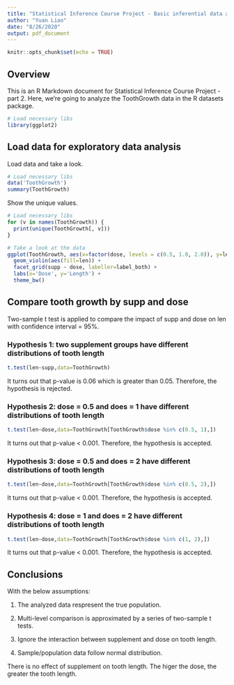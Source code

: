 ```yaml
---
title: "Statistical Inference Course Project - Basic inferential data analysis"
author: "Yuan Liao"
date: "8/26/2020"
output: pdf_document
---
```


```r
knitr::opts_chunk$set(echo = TRUE)
```

## Overview

This is an R Markdown document for Statistical Inference Course Project - part 2. Here, we're going to analyze the ToothGrowth data in the R datasets package.

```r
# Load necessary libs
library(ggplot2)
```

## Load data for exploratory data analysis
Load data and take a look.
```r
# Load necessary libs
data('ToothGrowth')
summary(ToothGrowth)
```

Show the unique values.
```r
# Load necessary libs
for (v in names(ToothGrowth)) {
  print(unique(ToothGrowth[, v]))
}
```

```r
# Take a look at the data
ggplot(ToothGrowth, aes(x=factor(dose, levels = c(0.5, 1.0, 2.0)), y=len, group=factor(dose, levels = c(0.5, 1.0, 2.0)))) + 
  geom_violin(aes(fill=len)) +
  facet_grid(supp ~ dose, labeller=label_both) +
  labs(x='Dose', y='Length') +
  theme_bw()
```

## Compare tooth growth by supp and dose

Two-sample t test is applied to compare the impact of supp and dose on len with confidence interval = 95%.

### Hypothesis 1: two supplement groups have different distributions of tooth length

```r
t.test(len~supp,data=ToothGrowth)

```
It turns out that p-value is 0.06 which is greater than 0.05. Therefore, the hypothesis is rejected.

### Hypothesis 2: dose = 0.5 and does = 1 have different distributions of tooth length

```r
t.test(len~dose,data=ToothGrowth[ToothGrowth$dose %in% c(0.5, 1),])

```
It turns out that p-value < 0.001. Therefore, the hypothesis is accepted.

### Hypothesis 3: dose = 0.5 and does = 2 have different distributions of tooth length

```r
t.test(len~dose,data=ToothGrowth[ToothGrowth$dose %in% c(0.5, 2),])

```
It turns out that p-value < 0.001. Therefore, the hypothesis is accepted.

### Hypothesis 4: dose = 1 and does = 2 have different distributions of tooth length

```r
t.test(len~dose,data=ToothGrowth[ToothGrowth$dose %in% c(1, 2),])

```
It turns out that p-value < 0.001. Therefore, the hypothesis is accepted.

## Conclusions
With the below assumptions:

1. The analyzed data respresent the true population.

2. Multi-level comparison is approximated by a series of two-sample t tests.

3. Ignore the interaction between supplement and dose on tooth length.

4. Sample/population data follow normal distribution.

There is no effect of supplement on tooth length. The higer the dose, the greater the tooth length.
